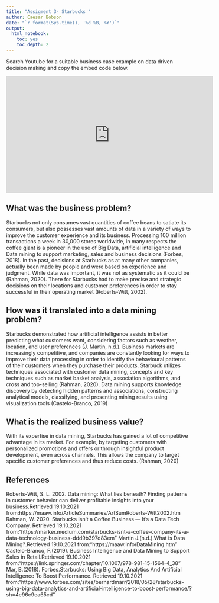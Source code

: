 ```yaml
---
title: "Assigment 3- Starbucks "
author: Caesar Bobson
date: "`r format(Sys.time(), '%d %B, %Y')`"
output:
  html_notebook:
    toc: yes
    toc_depth: 2
---
```


Search Youtube for a suitable business case example on data driven decision making and copy the embed code below.

<iframe width="560" height="315" src="https://www.youtube.com/watch?v=7_GpgSpaKTg" frameborder="0" allow="accelerometer; autoplay; clipboard-write; encrypted-media; gyroscope; picture-in-picture" allowfullscreen></iframe>


## What was the business problem?

Starbucks not only consumes vast quantities of coffee beans to satiate its consumers, but also possesses vast amounts of data in a variety of ways to improve the customer experience and its business. Processing 100 million transactions a week in 30,000 stores worldwide, in many respects the coffee giant is a pioneer in the use of Big Data, artificial intelligence and Data mining to support marketing, sales and business decisions (Forbes, 2018). In the past, decisions at Starbucks as at many other companies, actually been made by people and were based on experience and judgment. While data was important, it was not as systematic as it could be (Rahman, 2020). There for Starbucks had to make precise and strategic decisions on their locations and customer preferences in order to stay successful in their operating market (Roberts-Witt, 2002). 

## How was it translated into a data mining problem?

Starbucks demonstrated how artificial intelligence assists in better predicting what customers want, considering factors such as weather, location, and user preferences (J. Martin, n.d.). Business markets are increasingly competitive, and companies are constantly looking for ways to improve their data processing in order to identify the behavioural patterns of their customers when they purchase their products. Starbuck utilizes techniques associated with customer data mining, concepts and key techniques such as market basket analysis, association algorithms, and cross and top-selling (Rahman, 2020). Data mining supports knowledge discovery by detecting hidden patterns and associations, constructing analytical models, classifying, and presenting mining results using visualization tools (Castelo-Branco, 2019)

## What is the realized business value?

With its expertise in data mining, Starbucks has gained a lot of competitive advantage in its market. For example, by targeting customers with personalized promotions and offers or through insightful product development, even across channels. This allows the company to target specific customer preferences and thus reduce costs. (Rahman, 2020) 


## References

Roberts-Witt, S. L. 2002. Data mining: What lies beneath? Finding patterns in customer behavior can deliver profitable insights into your business.Retrieved 19.10.2021 from:https://maaw.info/ArticleSummaries/ArtSumRoberts-Witt2002.htm
Rahman, W. 2020. Starbucks Isn’t a Coffee Business — It’s a Data Tech Company. Retrieved 19.10.2021 from:"https://marker.medium.com/starbucks-isnt-a-coffee-company-its-a-data-technology-business-ddd9b397d83em" 
Martin J.(n.d.).What is Data Mining?.Retrieved 19.10.2021 from:"https://maaw.info/DataMining.htm" 
Castelo-Branco, F.(2019). Business Intelligence and Data Mining to Support Sales in Retail.Retrieved 19.10.2021 from:"https://link.springer.com/chapter/10.1007/978-981-15-1564-4_38"
Mar, B.(2018). Forbes.Starbucks: Using Big Data, Analytics And Artificial Intelligence To Boost Performance. Retrieved 19.10.2021 from:"https://www.forbes.com/sites/bernardmarr/2018/05/28/starbucks-using-big-data-analytics-and-artificial-intelligence-to-boost-performance/?sh=4e96c9ea65cd"

